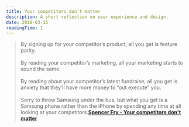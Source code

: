 ```yaml
---
title: Your competitors don’t matter
description: A short reflection on user experience and design.
date: 2018-03-15
readingTime: 1
---
```


>By signing up for your competitor’s product, all you get is feature parity.
<br /><br />
By reading your competitor’s marketing, all your marketing starts to sound the same.
<br /><br />
By reading about your competitor’s latest fundraise, all you get is anxiety that they’ll have more money to “out execute” you.
<br /><br />
Sorry to throw Samsung under the bus, but what you get is a Samsung phone rather than the iPhone by spending any time at all looking at your competitors.**<a href="http://www.spencerfry.com/your-competitors-don-t-matter">Spencer Fry - Your competitors don't matter</a>**